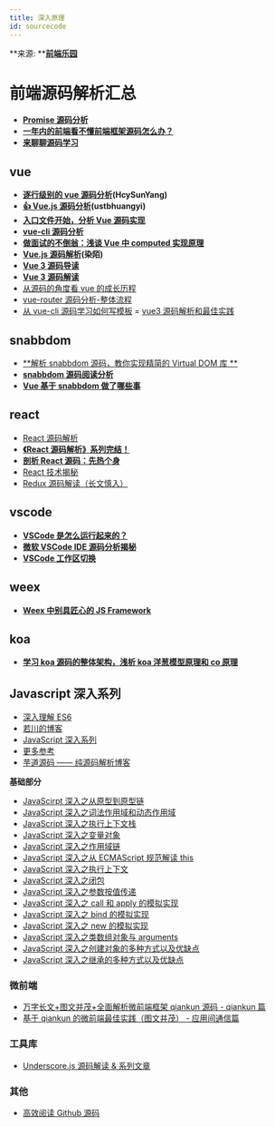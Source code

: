 ```yaml
---
title: 深入原理
id: sourcecode
---
```


**来源: **[**前端乐园**](https://github.com/abc-club/js-paradise)

# **前端源码解析汇总**

- [**Promise 源码分析**](https://juejin.im/post/5c1cb4b0e51d455fb3109f48)
- [**一年内的前端看不懂前端框架源码怎么办？**](https://www.zhihu.com/question/350289336/answer/873350617)
- [**来聊聊源码学习**](https://juejin.im/post/5b18d2d7f265da6e410e0e20)

## **vue**

- [**逐行级别的 vue 源码分析**](https://github.com/HcySunYang/vue-design)**(HcySunYang)**
- [**👍 Vue.js 源码分析**](https://github.com/ustbhuangyi/vue-analysis)**(ustbhuangyi)**
- [**入口文件开始，分析 Vue 源码实现**](https://juejin.im/post/5adead636fb9a07aaf34d794)
- [**vue-cli 源码分析**](https://github.com/KuangPF/vue-cli-analysis)
- [**做面试的不倒翁：浅谈 Vue 中 computed 实现原理**](https://juejin.im/post/5b98c4da6fb9a05d353c5fd7)
- [**Vue.js 源码解析**](https://github.com/answershuto/learnVue)**(染陌)**
- [**Vue 3 源码导读**](https://juejin.im/post/5d977f47e51d4578453274b3)
- [**Vue 3 源码解读**](https://github.com/KieSun/vue-interpretation)
- [从源码的角度看 vue 的成长历程](https://github.com/xiaofuzi/deep-in-vue)
- [vue-router 源码分析-整体流程](https://github.com/dwqs/blog/issues/53)
- [从 vue-cli 源码学习如何写模板](https://github.com/dwqs/blog/issues/56)
  = [vue3 源码解析和最佳实践](https://vue3.w2deep.com/)

## **snabbdom**

- [**解析 snabbdom 源码，教你实现精简的 Virtual DOM 库 **](https://github.com/creeperyang/blog/issues/33)
- [**snabbdom 源码阅读分析**](https://juejin.im/post/5b9200865188255c672e8cfd)
- [**Vue 基于 snabbdom 做了哪些事**](https://juejin.im/post/5d1037e9e51d455d877e0d43)

## **react**

- [React 源码解析](https://react.jokcy.me/)
- [**《React 源码解析》系列完结！**](https://juejin.im/post/5a84682ef265da4e83266cc4)
- [**剖析 React 源码：先热个身**](https://juejin.im/user/574f8d8d2e958a005fd4edac)
- [React 技术揭秘](https://react.iamkasong.com/)
- [Redux 源码解读（长文慎入）](https://blog.kisnows.com/2017/08/17/redux-source-code-read/)

## **vscode**

- [**VSCode 是怎么运行起来的？**](https://www.barretlee.com/blog/2019/08/03/vscode-source-code-reading-notes/)
- [**微软 VSCode IDE 源码分析揭秘**](https://zhuanlan.zhihu.com/p/99587182)
- [**VSCode 工作区切换**](https://geek-docs.com/vscode/vscode-tutorials/vscode-workspace-switch.html)

## **weex**

- [**Weex 中别具匠心的 JS Framework**](https://halfrost.com/weex_js_framework/)

## **koa**

- [**学习 koa 源码的整体架构，浅析 koa 洋葱模型原理和 co 原理**](https://juejin.im/post/5e69925cf265da571e262fe6)

## Javascript 深入系列

- [深入理解 ES6](https://oshotokill.gitbooks.io/understandinges6-simplified-chinese/content/Introduction.html)
- [若川的博客](https://www.lxchuan12.cn/#%E8%8B%A5%E5%B7%9D%E8%AF%9A%E9%82%80%E4%BD%A0%E5%8A%A0%E7%BE%A4-%E9%95%BF%E6%9C%9F%E4%BA%A4%E6%B5%81%E5%AD%A6%E4%B9%A0)
- [JavaScript 深入系列](https://www.javascriptc.com/category/javascript-abstruse)
- [更多参考](https://github.com/mqyqingfeng/Blog)
- [芋道源码 —— 纯源码解析博客](https://www.iocoder.cn/)

**基础部分**

- [JavaScirpt 深入之从原型到原型链](https://github.com/mqyqingfeng/Blog/issues/2)
- [JavaScript 深入之词法作用域和动态作用域](https://github.com/mqyqingfeng/Blog/issues/3)
- [JavaScript 深入之执行上下文栈](https://juejin.cn/post/6844903473301946381)
- [JavaScript 深入之变量对象](https://juejin.cn/post/6844903473528602637)
- [JavaScript 深入之作用域链](https://juejin.cn/post/6844903473683628046)
- [JavaScript 深入之从 ECMAScript 规范解读 this](https://juejin.cn/post/6844903473872371725)
- [JavaScript 深入之执行上下文](https://juejin.cn/post/6844903474027560968)
- [JavaScript 深入之闭包](https://juejin.cn/post/6844903475998900237)
- [JavaScript 深入之参数按值传递](https://juejin.cn/post/6844903476133101576)
- [JavaScript 深入之 call 和 apply 的模拟实现](https://juejin.cn/post/6844903476477034510)
- [JavaScript 深入之 bind 的模拟实现](https://juejin.cn/post/6844903476623835149)
- [JavaScript 深入之 new 的模拟实现](https://juejin.cn/post/6844903476766441479)
- [JavaScript 深入之类数组对象与 arguments](https://juejin.cn/post/6844903477202649101)
- [JavaScript 深入之创建对象的多种方式以及优缺点](https://juejin.cn/post/6844903477542387719)
- [JavaScript 深入之继承的多种方式以及优缺点](https://juejin.cn/post/6844903477819211784)

### 微前端

- [万字长文+图文并茂+全面解析微前端框架 qiankun 源码 - qiankun 篇](https://segmentfault.com/a/1190000022275991)
- [基于 qiankun 的微前端最佳实践（图文并茂） - 应用间通信篇](https://segmentfault.com/a/1190000022583716)

### 工具库

- [Underscore.js 源码解读 & 系列文章](https://github.com/lessfish/underscore-analysis)

### 其他

- [高效阅读 Github 源码](https://zhuanlan.zhihu.com/p/35778751)
